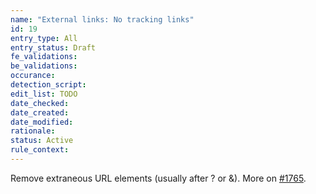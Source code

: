 ```yaml
---
name: "External links: No tracking links"
id: 19
entry_type: All
entry_status: Draft
fe_validations:
be_validations:
occurance:
detection_script:
edit_list: TODO
date_checked:
date_created:
date_modified:
rationale:
status: Active
rule_context:
---
```

Remove extraneous URL elements (usually after ? or &). More on [#1765](https://github.com/VocaDB/vocadb/issues/1765).